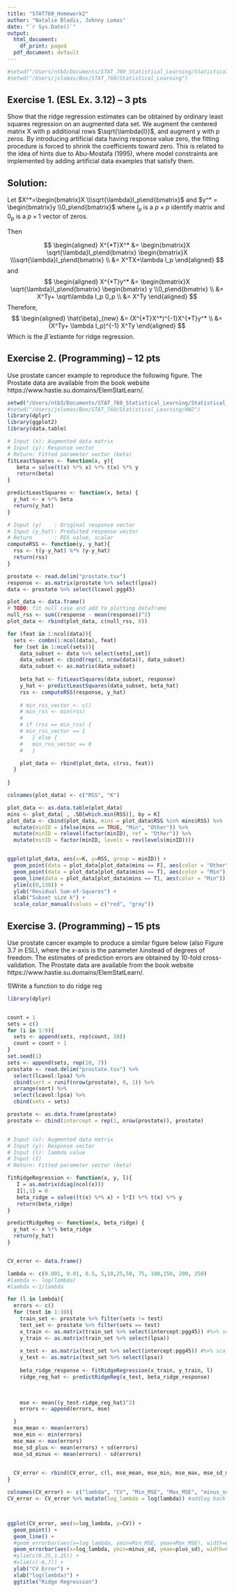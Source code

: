 ```yaml
---
title: "STAT760_Homework2"
author: "Natalie Bladis, Johnny Lomas"
date: "`r Sys.Date()`"
output:
  html_document:
    df_print: paged
  pdf_document: default
---
```


```r
#setwd("/Users/ntb3/Documents/STAT_760_Statistical_Learning/Statistical_Learning")
#setwd("/Users/jslomas/Box/STAT_760/Statistical_Learning")
```
## Exercise 1. (ESL Ex. 3.12) – 3 pts
Show that the ridge regression estimates can be obtained by ordinary least squares regression
on an augmented data set. We augment the centered matrix X with p additional rows $\sqrt{\lambda{I}}$, and
augment y with p zeros. By introducing artificial data having response value zero, the fitting
procedure is forced to shrink the coefficients toward zero. This is related to the idea of hints due to
Abu-Mostafa (1995), where model constraints are implemented by adding artificial data examples
that satisfy them.

## Solution:
Let $X^*=\begin{bmatrix}X \\\sqrt{\lambda}I_p\end{bmatrix}$ and $y^* = \begin{bmatrix}y \\0_p\end{bmatrix}$ where $I_p$ is a $p \times p$ identify matrix and $0_p$ is a $p \times 1$ vector of zeros. 

Then 

$$
\begin{aligned}
X^{*T}X^* &= \begin{bmatrix}X \sqrt{\lambda}I_p\end{bmatrix} \begin{bmatrix}X \\\sqrt{\lambda}I_p\end{bmatrix} \\
&= X^TX+\lambda I_p
\end{aligned}
$$
and 
$$
\begin{aligned}
X^{*T}y^* &= \begin{bmatrix}X \sqrt{\lambda}I_p\end{bmatrix} \begin{bmatrix} y \\0_p\end{bmatrix} \\
&= X^Ty+ \sqrt\lambda I_p 0_p \\
&= X^Ty
\end{aligned}
$$
Therefore, 
$$
\begin{aligned}
\hat{\beta}_{new} &= (X^{*T}X^*)^{-1}X^{*T}y^* \\
&= (X^Ty+ \lambda I_p)^{-1} X^Ty
\end{aligned}
$$
Which is the $\hat{\beta}$ estiamte for ridge regression. 

## Exercise 2. (Programming) – 12 pts
Use prostate cancer example to reproduce the following figure. The Prostate data are available
from the book website https://www.hastie.su.domains/ElemStatLearn/.


```r
setwd("/Users/ntb3/Documents/STAT_760_Statistical_Learning/Statistical_Learning/HW2")
#setwd("/Users/jslomas/Box/STAT_760/Statistical_Learning/HW2")
library(dplyr)
library(ggplot2)
library(data.table)

# Input (x): Augmented data matrix
# Input (y): Response vector
# Return: Fitted parameter vector (beta)
fitLeastSquares <- function(x, y){
   beta = solve(t(x) %*% x) %*% t(x) %*% y
   return(beta)
}

predictLeastSquares <- function(x, beta) {
  y_hat <- x %*% beta
  return(y_hat)
}

# Input (y)    : Original response vector
# Input (y_hat): Predicted response vector
# Return       : RSS value, scalar
computeRSS <- function(y, y_hat){
  rss <- t(y-y_hat) %*% (y-y_hat)
  return(rss)
}

prostate <- read.delim("prostate.tsv")
response <- as.matrix(prostate %>% select(lpsa))
data <- prostate %>% select(lcavol:pgg45)

plot_data <- data.frame()
# TODO: fit null case and add to plotting dataframe
null_rss <- sum((response - mean(response))^2)
plot_data <- rbind(plot_data, c(null_rss, 0))

for (feat in 1:ncol(data)){
  sets <- combn(1:ncol(data), feat)
  for (set in 1:ncol(sets)){
    data_subset <- data %>% select(sets[,set])
    data_subset <- cbind(rep(1, nrow(data)), data_subset)
    data_subset <- as.matrix(data_subset)
    
    beta_hat <- fitLeastSquares(data_subset, response)
    y_hat <- predictLeastSquares(data_subset, beta_hat)
    rss <- computeRSS(response, y_hat)
    
    # min_rss_vector <- c()
    # min_rss <- min(rss)
    # 
    # if (rss == min_rss) {
    # min_rss_vector == 1
    #   } else {
    #   min_rss_vector == 0
    #   }

    plot_data <- rbind(plot_data, c(rss, feat))
  }
  
}

colnames(plot_data) <- c("RSS", "K")

plot_data <- as.data.table(plot_data)
mins <- plot_data[ , .SD[which.min(RSS)], by = K]
plot_data <- cbind(plot_data, mins = plot_data$RSS %in% mins$RSS) %>%
  mutate(minID = ifelse(mins == TRUE, "Min", "Other")) %>%
  mutate(minID = relevel(factor(minID), ref = "Other")) %>%
  mutate(minID = factor(minID, levels = rev(levels(minID))))


ggplot(plot_data, aes(x=K, y=RSS, group = minID)) +
  geom_point(data = plot_data[plot_data$mins == F], aes(color = "Other")) +
  geom_point(data = plot_data[plot_data$mins == T], aes(color = "Min")) +
  geom_line(data = plot_data[plot_data$mins == T], aes(color = "Min")) +
  ylim(c(0,130)) +
  ylab("Residual Sum-of-Squares") +
  xlab("Subset size k") +
  scale_color_manual(values = c("red", "gray"))

```


## Exercise 3. (Programming) – 15 pts
Use prostate cancer example to produce a similar figure below (also Figure 3.7 in ESL), where
the x-axis is the parameter λinstead of degrees of freedom. The estimates of prediction errors
are obtained by 10-fold cross-validation. The Prostate data are available from the book website
https://www.hastie.su.domains/ElemStatLearn/.

1)Write a function to do ridge reg

```r
library(dplyr)


count = 1
sets = c()
for (i in 1:9){
  sets <- append(sets, rep(count, 10))
  count = count + 1
}
set.seed(1)
sets <- append(sets, rep(10, 7))
prostate <- read.delim("prostate.tsv") %>% 
  select(lcavol:lpsa) %>%
  cbind(sort = runif(nrow(prostate), 0, 1)) %>%
  arrange(sort) %>%
  select(lcavol:lpsa) %>%
  cbind(sets = sets)

prostate <- as.data.frame(prostate)
prostate <- cbind(intercept = rep(1, nrow(prostate)), prostate)


# Input (x): Augmented data matrix
# Input (y): Response vector
# Input (l): lambda value
# Input (I)
# Return: Fitted parameter vector (beta)

fitRidgeRegression <- function(x, y, l){
   I = as.matrix(diag(ncol(x)))
   I[1,1] = 0
   beta_ridge = solve((t(x) %*% x) + l*I) %*% t(x) %*% y
   return(beta_ridge)
}

predictRidgeReg <- function(x, beta_ridge) {
  y_hat <- x %*% beta_ridge
  return(y_hat)
}


CV_error <- data.frame()

lambda <- c(0.001, 0.01, 0.5, 5,10,25,50, 75, 100,150, 200, 250)
#lambda <- log(lambda)
#lambda <-1/lambda

for (l in lambda){
  errors <- c()
  for (test in 1:10){
    train_set <- prostate %>% filter(sets != test)
    test_set <- prostate %>% filter(sets == test)
    x_train <- as.matrix(train_set %>% select(intercept:pgg45)) #%>% scale(T,F)
    y_train <- as.matrix(train_set %>% select(lpsa))
  
    x_test <- as.matrix(test_set %>% select(intercept:pgg45)) #%>% scale(T,T)
    y_test <- as.matrix(test_set %>% select(lpsa))
  
    beta_ridge_response <- fitRidgeRegression(x_train, y_train, l)
    ridge_reg_hat <- predictRidgeReg(x_test, beta_ridge_response)
    
    

    mse <- mean((y_test-ridge_reg_hat)^2)
    errors <- append(errors, mse)

  }
  mse_mean <- mean(errors)
  mse_min <- min(errors)
  mse_max <- max(errors)
  mse_sd_plus <- mean(errors) + sd(errors)
  mse_sd_minus <- mean(errors) - sd(errors)

  
  CV_error <- rbind(CV_error, c(l, mse_mean, mse_min, mse_max, mse_sd_minus, mse_sd_plus )) # to change x-axis to df make first input 1/l (d_i^2)/(d_i^2-lambda)
}

colnames(CV_error) <- c("lambda", "CV", "Min_MSE", "Max_MSE", "minus_sd", "plus_sd")
CV_error <- CV_error %>% mutate(log_lambda = log(lambda)) #addlog back in here



ggplot(CV_error, aes(x=log_lambda, y=CV)) +
  geom_point() +
  geom_line() +
  #geom_errorbar(aes(x=log_lambda, ymin=Min_MSE, ymax=Max_MSE), width=0.2, colour="grey", alpha=0.9, size=0.5) +
  geom_errorbar(aes(x=log_lambda, ymin=minus_sd, ymax=plus_sd), width=0.2, colour="grey", alpha=0.9, size=0.5) +
  #ylim(c(0.25,1.25)) +
  #xlim(c(-6,7)) +
  ylab("CV Error") +
  xlab("log(lambda)") +
  ggtitle("Ridge Regression")

```


